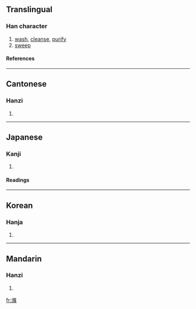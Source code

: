 {{see|涤}}

==Translingual==
===Han character===
{{Han char|rn=85|rad=水|as=11|sn=14|four=3819<sub>4</sub>|canj=水人中木 (EOLD)}}
# [[wash]], [[cleanse]], [[purify]]
# [[sweep]]
====References====
{{Han ref|kx=0642.200|dkj=18069|hdz=31700.030|uh=6ECC|ud=28364|bh=BAB0|bd=47792}}

----
==Cantonese==
===Hanzi===
{{yue-hanzi|jyut=|y=dik6}}
# {{defn|Cantonese}}

----
==Japanese==
===Kanji===
{{ja-kanji|grade=|rs=水11}}
# {{defn|Japanese}} 
====Readings====
{{ja-readings|on=[[でき]] (deki), [[じょう]] (jō)|kun=[[あらう]] (arau)}}

----
==Korean==
===Hanja===
{{ko-hanja|hangeul=척|eumhun=|rv=cheok|mr=ch'ŏk|y=chek}}
# {{defn|Korean}}

----
==Mandarin==
===Hanzi===
{{cmn-hanzi|sim=涤|pin=[[dí]] (di2), [[zhì]] (zhi4)|wg=ti<sup>2</sup>, chih<sup>4</sup>}}
# {{defn|Mandarin}}

[[fr:滌]]